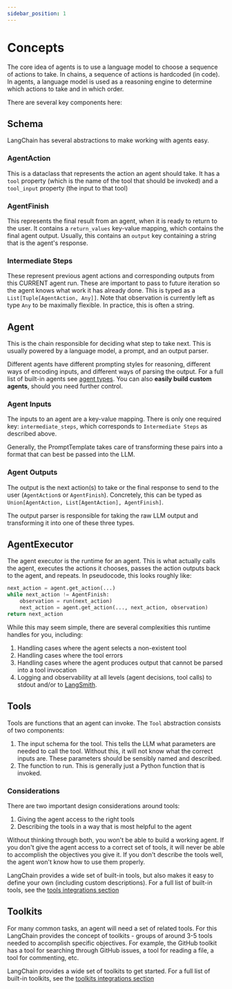 ```yaml
---
sidebar_position: 1
---
```


# Concepts


The core idea of agents is to use a language model to choose a sequence of actions to take.
In chains, a sequence of actions is hardcoded (in code).
In agents, a language model is used as a reasoning engine to determine which actions to take and in which order.

There are several key components here:

## Schema

LangChain has several abstractions to make working with agents easy.

### AgentAction

This is a dataclass that represents the action an agent should take.
It has a `tool` property (which is the name of the tool that should be invoked) and a `tool_input` property (the input to that tool)

### AgentFinish

This represents the final result from an agent, when it is ready to return to the user.
It contains a `return_values` key-value mapping, which contains the final agent output.
Usually, this contains an `output` key containing a string that is the agent's response.

### Intermediate Steps

These represent previous agent actions and corresponding outputs from this CURRENT agent run.
These are important to pass to future iteration so the agent knows what work it has already done.
This is typed as a `List[Tuple[AgentAction, Any]]`.
Note that observation is currently left as type `Any` to be maximally flexible.
In practice, this is often a string.

## Agent

This is the chain responsible for deciding what step to take next.
This is usually powered by a language model, a prompt, and an output parser.

Different agents have different prompting styles for reasoning, different ways of encoding inputs, and different ways of parsing the output.
For a full list of built-in agents see [agent types](/docs/modules/agents/agent_types/).
You can also **easily build custom agents**, should you need further control.

### Agent Inputs

The inputs to an agent are a key-value mapping.
There is only one required key: `intermediate_steps`, which corresponds to `Intermediate Steps` as described above.

Generally, the PromptTemplate takes care of transforming these pairs into a format that can best be passed into the LLM.

### Agent Outputs

The output is the next action(s) to take or the final response to send to the user (`AgentAction`s or `AgentFinish`).
Concretely, this can be typed as `Union[AgentAction, List[AgentAction], AgentFinish]`.

The output parser is responsible for taking the raw LLM output and transforming it into one of these three types.

## AgentExecutor

The agent executor is the runtime for an agent.
This is what actually calls the agent, executes the actions it chooses, passes the action outputs back to the agent, and repeats.
In pseudocode, this looks roughly like:

```python
next_action = agent.get_action(...)
while next_action != AgentFinish:
    observation = run(next_action)
    next_action = agent.get_action(..., next_action, observation)
return next_action
```

While this may seem simple, there are several complexities this runtime handles for you, including:

1. Handling cases where the agent selects a non-existent tool
2. Handling cases where the tool errors
3. Handling cases where the agent produces output that cannot be parsed into a tool invocation
4. Logging and observability at all levels (agent decisions, tool calls) to stdout and/or to [LangSmith](/docs/langsmith).

## Tools

Tools are functions that an agent can invoke.
The `Tool` abstraction consists of two components:

1. The input schema for the tool. This tells the LLM what parameters are needed to call the tool. Without this, it will not know what the correct inputs are. These parameters should be sensibly named and described.
2. The function to run. This is generally just a Python function that is invoked.


### Considerations
There are two important design considerations around tools:

1. Giving the agent access to the right tools
2. Describing the tools in a way that is most helpful to the agent

Without thinking through both, you won't be able to build a working agent.
If you don't give the agent access to a correct set of tools, it will never be able to accomplish the objectives you give it.
If you don't describe the tools well, the agent won't know how to use them properly.

LangChain provides a wide set of built-in tools, but also makes it easy to define your own (including custom descriptions).
For a full list of built-in tools, see the [tools integrations section](/docs/integrations/tools/)

## Toolkits

For many common tasks, an agent will need a set of related tools.
For this LangChain provides the concept of toolkits - groups of around 3-5 tools needed to accomplish specific objectives.
For example, the GitHub toolkit has a tool for searching through GitHub issues, a tool for reading a file, a tool for commenting, etc.

LangChain provides a wide set of toolkits to get started.
For a full list of built-in toolkits, see the [toolkits integrations section](/docs/integrations/toolkits/)

